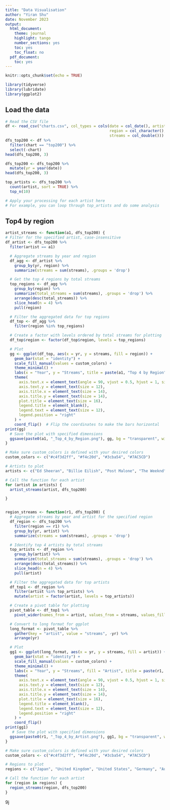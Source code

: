 ```yaml
---
title: "Data Visualisation"
author: "Yiran Shu"
date: November 2023
output:
  html_document:
    theme: journal
    highlight: tango
    number_sections: yes
    toc: yes
    toc_float: no
  pdf_document:
    toc: yes
---
```


```r
knitr::opts_chunk$set(echo = TRUE)
```


```r
library(tidyverse)
library(lubridate)
library(ggplot2)
```


## Load the data
```r
# Read the CSV file
df <- read_csv("charts.csv", col_types = cols(date = col_date(), artist = col_character(), 
                                              region = col_character(), chart = col_character(), 
                                              streams = col_double()))
dfs_top200 <- df %>%
  filter(chart == "top200") %>%
  select(-chart)
head(dfs_top200, 3)

dfs_top200 <- dfs_top200 %>%
  mutate(yr = year(date))
head(dfs_top200, 3)

top_artists <- dfs_top200 %>%
  count(artist, sort = TRUE) %>%
  top_n(10)

# Apply your processing for each artist here
# For example, you can loop through top_artists and do some analysis

```

## Top4 by region
```r
artist_streams <- function(a1, dfs_top200) {
# Filter for the specified artist, case-insensitive
df_artist <- dfs_top200 %>%
  filter(artist == a1)

  # Aggregate streams by year and region
  df_agg <- df_artist %>%
    group_by(yr, region) %>%
    summarize(streams = sum(streams), .groups = 'drop')

  # Get the top 4 regions by total streams
  top_regions <- df_agg %>%
    group_by(region) %>%
    summarize(total_streams = sum(streams), .groups = 'drop') %>%
    arrange(desc(total_streams)) %>%
    slice_head(n = 4) %>%
    pull(region)

  # Filter the aggregated data for top regions
  df_top <- df_agg %>%
    filter(region %in% top_regions)

  # Create a factor with levels ordered by total streams for plotting
  df_top$region <- factor(df_top$region, levels = top_regions)

  # Plot
  gg <- ggplot(df_top, aes(x = yr, y = streams, fill = region)) +
    geom_bar(stat = "identity") +
    scale_fill_manual(values = custom_colors) +
    theme_minimal() +
    labs(x = "Year", y = "Streams", title = paste(a1, "Top 4 by Region")) +
    theme(
      axis.text.x = element_text(angle = 90, vjust = 0.5, hjust = 1, size = 12),
      axis.text.y = element_text(size = 12),
      axis.title.x = element_text(size = 14),
      axis.title.y = element_text(size = 14),
      plot.title = element_text(size = 16),
      legend.title = element_blank(),
      legend.text = element_text(size = 12),
      legend.position = "right"
    ) +
    coord_flip()  # Flip the coordinates to make the bars horizontal
print(gg)
  # Save the plot with specified dimensions
  ggsave(paste0(a1, "_Top_4_by_Region.png"), gg, bg = "transparent", width = 1920, height = 1080, units = "px")
}

# Make sure custom_colors is defined with your desired colors
custom_colors <- c("#c4f3d2ff", "#f4c20d", "#3cba54", "#7AC5CD")

# Artists to plot
artists <- c("Ed Sheeran", "Billie Eilish", "Post Malone", "The Weeknd", "Imagine Dragons")

# Call the function for each artist
for (artist in artists) {
  artist_streams(artist, dfs_top200)

}



```

```r
region_streams <- function(r1, dfs_top200) {
  # Aggregate streams by year and artist for the specified region
  df_region <- dfs_top200 %>%
    filter(region == r1) %>%
    group_by(yr, artist) %>%
    summarize(streams = sum(streams), .groups = 'drop')

  # Identify top 4 artists by total streams
  top_artists <- df_region %>%
    group_by(artist) %>%
    summarize(total_streams = sum(streams), .groups = 'drop') %>%
    arrange(desc(total_streams)) %>%
    slice_head(n = 4) %>%
    pull(artist)

  # Filter the aggregated data for top artists
  df_top1 <- df_region %>%
    filter(artist %in% top_artists) %>%
    mutate(artist = factor(artist, levels = top_artists))

  # Create a pivot table for plotting
  pivot_table <- df_top1 %>%
    pivot_wider(names_from = artist, values_from = streams, values_fill = list(streams = 0))

  # Convert to long format for ggplot
  long_format <- pivot_table %>%
    gather(key = "artist", value = "streams", -yr) %>%
    arrange(yr)

  # Plot
  gg1 <- ggplot(long_format, aes(x = yr, y = streams, fill = artist)) +
    geom_bar(stat = "identity") +
    scale_fill_manual(values = custom_colors) +
    theme_minimal() +
    labs(x = "Year", y = "Streams", fill = "Artist", title = paste(r1, "Top 4 by Artist")) +
    theme(
      axis.text.x = element_text(angle = 90, vjust = 0.5, hjust = 1, size = 12),
      axis.text.y = element_text(size = 12),
      axis.title.x = element_text(size = 14),
      axis.title.y = element_text(size = 14),
      plot.title = element_text(size = 16),
      legend.title = element_blank(),
      legend.text = element_text(size = 12),
      legend.position = "right"
    ) +
    coord_flip()
print(gg1)
   # Save the plot with specified dimensions
  ggsave(paste0(r1, "_Top_4_by_Artist.png"), gg1, bg = "transparent", width = 1920, height = 1080, units = "px")
}

# Make sure custom_colors is defined with your desired colors
custom_colors <- c("#c4f3d2ff", "#f4c20d", "#3cba54", "#7AC5CD")

# Regions to plot
regions <- c("Japan", "United Kingdom", "United States", "Germany", "Australia")

# Call the function for each artist
for (region in regions) {
  region_streams(region, dfs_top200)
}

```
9j
